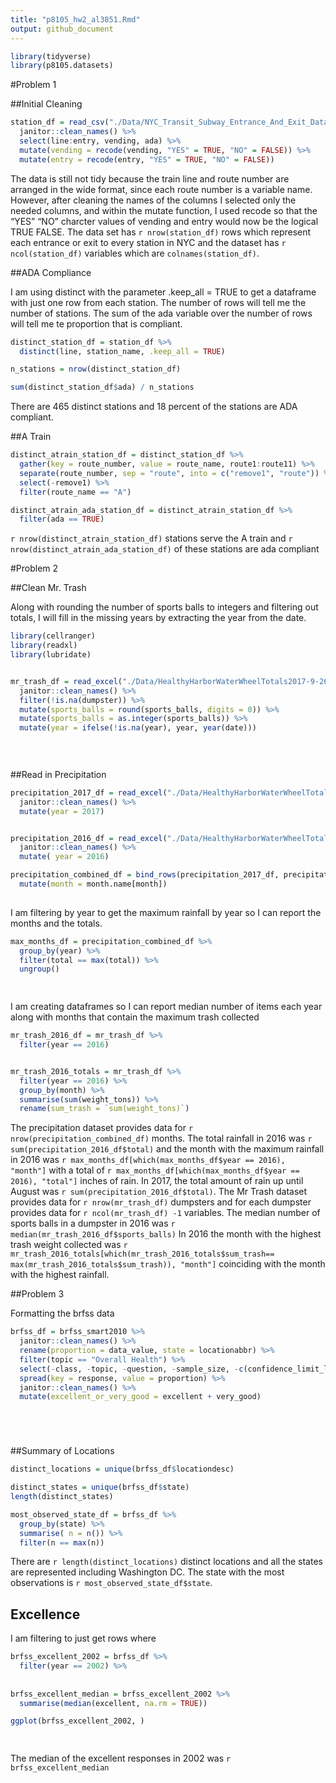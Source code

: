 ```yaml
---
title: "p8105_hw2_al3851.Rmd"
output: github_document
---
```


```r

library(tidyverse)
library(p8105.datasets)

```

#Problem 1

##Initial Cleaning


```r

station_df = read_csv("./Data/NYC_Transit_Subway_Entrance_And_Exit_Data.csv") %>%
  janitor::clean_names() %>%
  select(line:entry, vending, ada) %>%
  mutate(vending = recode(vending, "YES" = TRUE, "NO" = FALSE)) %>%
  mutate(entry = recode(entry, "YES" = TRUE, "NO" = FALSE))


```

The data is still not tidy because the train line and route number are arranged in the wide format, since each route number is a variable name. However, after cleaning the names of the columns I selected only the needed columns, and within the mutate function, I used recode so that the "YES" "NO" charcter values of vending and entry would now be the logical TRUE FALSE. The data set has `r nrow(station_df)` rows which represent each entrance or exit to every station in NYC and the dataset has `r ncol(station_df)` variables which are `colnames(station_df)`. 


##ADA Compliance 

I am using distinct with the parameter .keep_all = TRUE to get a dataframe with just one row from each station.
The number of rows will tell me the number of stations. The sum of the ada variable over the number of rows  will tell me te proportion that is compliant.

```r
distinct_station_df = station_df %>%
  distinct(line, station_name, .keep_all = TRUE)

n_stations = nrow(distinct_station_df)

sum(distinct_station_df$ada) / n_stations

```

There are 465 distinct stations and 18 percent of the stations are ADA compliant.  

##A Train 

```r
distinct_atrain_station_df = distinct_station_df %>%
  gather(key = route_number, value = route_name, route1:route11) %>%
  separate(route_number, sep = "route", into = c("remove1", "route")) %>%
  select(-remove1) %>%
  filter(route_name == "A")

distinct_atrain_ada_station_df = distinct_atrain_station_df %>%
  filter(ada == TRUE)

```


`r nrow(distinct_atrain_station_df)` stations serve the A train and `r nrow(distinct_atrain_ada_station_df)` of these stations are ada compliant

#Problem 2 

##Clean Mr. Trash

Along with rounding the number of sports balls to integers and filtering out totals, I will fill in the missing years by extracting the year from the date. 

```r
library(cellranger)
library(readxl)
library(lubridate)


mr_trash_df = read_excel("./Data/HealthyHarborWaterWheelTotals2017-9-26.xlsx", skip = 1, sheet = 1, range = "A2:N256") %>%
  janitor::clean_names() %>%
  filter(!is.na(dumpster)) %>%
  mutate(sports_balls = round(sports_balls, digits = 0)) %>%
  mutate(sports_balls = as.integer(sports_balls)) %>%
  mutate(year = ifelse(!is.na(year), year, year(date)))
  

  

```




##Read in Precipitation


```r

precipitation_2017_df = read_excel("./Data/HealthyHarborWaterWheelTotals2017-9-26.xlsx", skip = 1, sheet = 3, range = "A2:B10") %>%
  janitor::clean_names() %>%
  mutate(year = 2017)


precipitation_2016_df = read_excel("./Data/HealthyHarborWaterWheelTotals2017-9-26.xlsx", skip = 1, sheet = 4, range = "A2:B14") %>%
  janitor::clean_names() %>%
  mutate( year = 2016)

precipitation_combined_df = bind_rows(precipitation_2017_df, precipitation_2016_df) %>%
  mutate(month = month.name[month])
  

```



I am filtering by year to get the maximum rainfall by year so I can report the months and the totals. 

```r

max_months_df = precipitation_combined_df %>%
  group_by(year) %>%
  filter(total == max(total)) %>%
  ungroup()

  


```


I am creating dataframes so I can report median number of items each year along with months that contain the maximum trash collected

```r

mr_trash_2016_df = mr_trash_df %>%
  filter(year == 2016)


mr_trash_2016_totals = mr_trash_df %>%
  filter(year == 2016) %>%
  group_by(month) %>%
  summarise(sum(weight_tons)) %>%
  rename(sum_trash = `sum(weight_tons)`)

```



The precipitation dataset provides data for `r nrow(precipitation_combined_df)` months. The total rainfall in 2016 was `r sum(precipitation_2016_df$total)` and the month with the maximum rainfall in 2016 was `r max_months_df[which(max_months_df$year == 2016), "month"]` with a total of `r max_months_df[which(max_months_df$year == 2016), "total"]` inches of rain. In 2017, the total amount of rain up until August was `r sum(precipitation_2016_df$total)`.  The Mr Trash dataset provides data for `r nrow(mr_trash_df)` dumpsters and for each dumpster provides data for `r ncol(mr_trash_df) -1` variables. The median number of  sports balls in a dumpster in 2016 was `r median(mr_trash_2016_df$sports_balls)` In 2016 the month with the highest trash weight collected was `r mr_trash_2016_totals[which(mr_trash_2016_totals$sum_trash== max(mr_trash_2016_totals$sum_trash)), "month"]` coinciding with the month with the highest rainfall.  


##Problem 3

Formatting the brfss data


```r

brfss_df = brfss_smart2010 %>%
  janitor::clean_names() %>%
  rename(proportion = data_value, state = locationabbr) %>%
  filter(topic == "Overall Health") %>%
  select(-class, -topic, -question, -sample_size, -c(confidence_limit_low:geo_location)) %>%
  spread(key = response, value = proportion) %>%
  janitor::clean_names() %>%
  mutate(excellent_or_very_good = excellent + very_good)






```

##Summary of Locations

```r

distinct_locations = unique(brfss_df$locationdesc)

distinct_states = unique(brfss_df$state)
length(distinct_states)

most_observed_state_df = brfss_df %>%
  group_by(state) %>%
  summarise( n = n()) %>%
  filter(n == max(n))

```


There are `r length(distinct_locations)` distinct locations and all the states are represented including Washington DC. The state with the most observations is `r most_observed_state_df$state`.


## Excellence 

I am filtering to just get rows where 

```r

brfss_excellent_2002 = brfss_df %>%
  filter(year == 2002) %>%
  
  
brfss_excellent_median = brfss_excellent_2002 %>%
  summarise(median(excellent, na.rm = TRUE))

ggplot(brfss_excellent_2002, )

  

```

The median of the excellent responses in 2002 was `r brfss_excellent_median`










